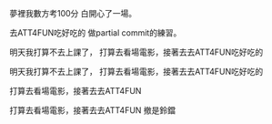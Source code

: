 夢裡我數方考100分
白開心了一場。




去ATT4FUN吃好吃的
做partial commit的練習。

明天我打算不去上課了，
打算去看場電影，接著去去ATT4FUN吃好吃的

明天我打算不去上課了，
打算去看場電影，接著去去ATT4FUN吃好吃的





打算去看場電影，接著去去ATT4FUN  

打算去看場電影，接著去去ATT4FUN
撤是鈴鐺
